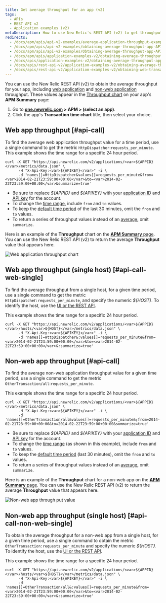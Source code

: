 ```yaml
---
title: Get average throughput for an app (v2)
tags:
  - APIs
  - REST API v2
  - Application examples (v2)
metaDescription: How to use New Relic's REST API (v2) to get throughput values (similar to the Throughput chart on your APM Summary page) for web or non-web apps.
redirects:
  - /docs/apm/apis/api-v2-examples/average-application-throughput-example-api-v2
  - /docs/apm/apis/api-v2-examples/obtaining-average-throughput-app-API-v2
  - /docs/apm/apis/api-v2-examples/Obtaining-average-throughput-app-API-v2
  - /docs/apm/apis/application-examples-v2/obtaining-average-throughput-app-API-v2
  - /docs/apis/application-examples-v2/obtaining-average-throughput-app-v2
  - /docs/apis/rest-api-v2/application-examples-v2/obtaining-average-throughput-app-v2
  - /docs/apis/rest-api-v2/application-examples-v2/obtaining-web-transaction-throughput-app-v2
---
```


You can use the New Relic REST API (v2) to obtain the average throughput for your app, including [web application](/docs/using-new-relic/welcome-new-relic/getting-started/glossary#transaction) and [non-web application](/docs/using-new-relic/welcome-new-relic/getting-started/glossary#non-web-transaction) throughput. These values appear in the [Throughput chart](/docs/apm/applications-menu/monitoring/apm-overview-page-view-transaction-apdex-usage-data#overview_charts) on your app's **APM Summary** page:

1. Go to **[one.newrelic.com](http://one.newrelic.com) > APM > (select an app)**.
2. Click the app's **Transaction time chart** title, then select your choice.

## Web app throughput [#api-call]

To find the average web application throughput value for a time period, use a single command to get the metric `HttpDispatcher`:`requests_per_minute`. This example shows the time range for a specific 24 hour period.

```
curl -X GET "https://api.newrelic.com/v2/applications/<var>${APPID}</var>/metrics/data.json" \
      -H "X-Api-Key:<var>${APIKEY}</var>" -i \
      -d 'names[]=HttpDispatcher&values[]=requests_per_minute&from=<var>2014-02-21T23:59:00+00:00</var>&to=<var>2014-02-22T23:59:00+00:00</var>&summarize=true'
```

* Be sure to replace <var>$&#x7B;APPID}</var> and <var>$&#x7B;APIKEY}</var> with your [application ID](/docs/apm/apis/requirements/identification-code) and [API key](/docs/apis/rest-api-v2/requirements/rest-api-key) for the account.
* To change the [time range](/docs/apm/apis/requirements/extracting-metric-data), include `from` and `to` values.
* To keep the [default time period](/docs/apm/apis/api-v2-examples/specifying-time-range-api-v2) of the last 30 minutes, omit the `from` and `to` values.
* To return a series of throughput values instead of an [average](/docs/apm/apis/requirements/calculating-average-metric-values-summarize), omit `summarize`.

Here is an example of the **Throughput** chart on the [**APM Summary** page](/docs/apm/applications-menu/monitoring/applications-overview-dashboard). You can use the New Relic REST API (v2) to return the average **Throughput** value that appears here.

![Web application throughput chart](./images/Web_app_throughput.png "Web_app_throughput.png")

## Web app throughput (single host) [#api-call-web-single]

To find the average throughput from a single host, for a given time period, use a single command to get the metric `HttpDispatche`r`:requests_per_minute`, and specify the numeric <var>$&#x7B;HOST}</var>. To identify the host, use the [UI or the REST API](/docs/apis/rest-api-v2/requirements/listing-host-instance-application-server-ids#locating_host_id).

This example shows the time range for a specific 24 hour period.

```
curl -X GET "https://api.newrelic.com/v2/applications/<var>${APPID}</var>/hosts/<var>${HOST}</var>/metrics/data.json" \
      -H "X-Api-Key:<var>${APIKEY}</var>" -i \
      -d 'names[]=HttpDispatcher&:values[]=requests_per_minute&from=<var>2014-02-21T23:59:00+00:00</var>&to=<var>2014-02-22T23:59:00+00:00</var>&:summarize=true'
```

## Non-web app throughput [#api-call]

To find the average non-web application throughput value for a given time period, use a single command to get the metric `OtherTransaction/all`:`requests_per_minute`.

This example shows the time range for a specific 24 hour period.

```
curl -X GET "https://api.newrelic.com/v2/applications/<var>${APPID}</var>/metrics/data.json" \
      -H "X-Api-Key:<var>${APIKEY}</var>" -i \
      -d 'names[]=OtherTransaction/all&values[]=requests_per_minute&;from=2014-02-21T23:59:00+00:00&to=2014-02-22T23:59:00+00:00&summarize=true'
```

* Be sure to replace <var>$&#x7B;APPID}</var> and <var>$&#x7B;APIKEY}</var> with your [application ID](/docs/apm/apis/requirements/identification-code) and [API key](/docs/apis/rest-api-v2/requirements/rest-api-key) for the account.
* To change the [time range](/docs/apm/apis/requirements/extracting-metric-data) (as shown in this example), include `from` and `to` values.
* To keep the [default time period](/docs/apm/apis/api-v2-examples/specifying-time-range-api-v2) (last 30 minutes), omit the `from` and `to` values.
* To return a series of throughput values instead of an [average](/docs/apm/apis/requirements/calculating-average-metric-values-summarize), omit `summarize`.

Here is an example of the **Throughput** chart for a non-web app on the [**APM Summary** page](/docs/apm/applications-menu/monitoring/applications-overview-dashboard). You can use the New Relic REST API (v2) to return the average **Throughput** value that appears here.

![Non-web app through put value](./images/Non-web_app_throughput.png "Non-web_app_throughput.png")

## Non-web app throughput (single host) [#api-call-non-web-single]

To obtain the average throughput for a non-web app from a single host, for a given time period, use a single command to obtain the metric `OtherTransaction:requests_per_minute` and specify the numeric <var>$&#x7B;HOST}</var>. To identify the host, use the [UI or the REST API](/docs/apis/rest-api-v2/requirements/listing-host-instance-application-server-ids#locating_host_id).

This example shows the time range for a specific 24 hour period.

```
curl -X GET "https://api.newrelic.com/v2/applications/<var>${APPID}</var>/hosts/<var>${HOST}</var>/metrics/data.json" \
      -H "X-Api-Key:<var>${APIKEY}</var>" -i \
      -d 'names[]=OtherTransaction/all&:values[]=requests_per_minute&from=<var>2014-02-21T23:59:00+00:00</var>&to=<var>2014-02-22T23:59:00+00:00</var>&:summarize=true'
```